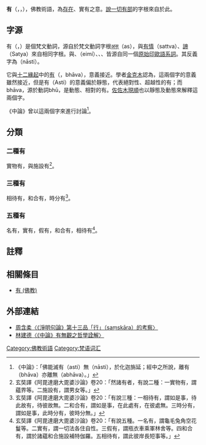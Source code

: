 '''有'''（{{lang-sa|अस्ति}}，{{IAST|Asti}}，{{lang-pi|{{IAST|atthi}}}}），佛教術語，為[[存在|存在]]、實有之意。[[說一切有部|說一切有部]]的字根來自於此。

==字源==
有（{{lang|sa|[[:wikt:en:अस्ति|अस्ति]]}}，{{IAST|asti}}）是個梵文動詞，源自於梵文動詞字根[[:wikt:en:अस्|अस्]]（as），與[[有情|有情]]（sattva）、[[諦_(佛教)|諦]]（Satya）來自相同字根。與{{lang-en|to be}}、{{lang-grc|εἰμί}}（eimí）、{{lang-de|sein}}、{{lang-fr|être}}、{{lang-es|ser}}皆源自同一個[[原始印歐語|原始]][[印歐語系詞|印歐語系詞]]{{PIE|*h₁es-}}。其反義字為{{lang|sa|नास्ति}}（nāsti）。

它與[[十二緣起|十二緣起]]中的[[有_(佛教)|有]]（{{lang-sa|भाव}}，bhāva），意義接近。學者[[金克木|金克木]]認為，這兩個字的意義雖然接近，但是有（Asti）的意義偏於靜態，代表絕對性、超越性的有；而bhāva，源於動詞bhū，是動態、相對的有。[[佐佐木現順|佐佐木現順]]也以靜態及動態來解釋這兩個字。

《中論》曾以這兩個字來進行討論<ref>《中論》：「佛能滅有（asti）無（nāsti），於化迦旃延；經中之所說，離有（bhāva）亦離無（abhāva）。」</ref>。

==分類==
===二種有===
實物有，與施設有<ref>玄奘譯《阿毘達磨大毘婆沙論》卷20：「然諸有者，有說二種：一實物有，謂蘊界等。二施設有，謂男女等。」</ref>。

===三種有===
相待有，和合有，時分有<ref>玄奘譯《阿毘達磨大毘婆沙論》卷20：「有說三種：一相待有，謂如是事，待此故有，待彼故無。二和合有，謂如是事，在此處有，在彼處無。三時分有，謂如是事，此時分有，彼時分無。」</ref>。

===五種有===
名有，實有，假有，和合有，相待有<ref>玄奘譯《阿毘達磨大毘婆沙論》卷20：「有說五種。一名有，謂龜毛兔角空花鬘等。二實有，謂一切法各住自性。三假有，謂瓶衣車乘軍林舍等。四和合有，謂於諸蘊和合施設補特伽羅。五相待有，謂此彼岸長短事等。」</ref>。

==註釋==
{{reflist}}
==相關條目==
*[[有_(佛教)|有 (佛教)]]
==外部連結==
*[http://ccbs.ntu.edu.tw/FULLTEXT/JR-BJ012/bj102196.htm 周含柔〈《淨明句論》第十三品「行」（saṃskāra）的考察〉] {{Wayback|url=http://ccbs.ntu.edu.tw/FULLTEXT/JR-BJ012/bj102196.htm |date=20110806061348 }}
*[http://ird.hcu.edu.tw/ezcatfiles/c016/img/img/947/10-2.pdf 林建德〈《中論》有無觀之哲學詮解〉] {{Wayback|url=http://ird.hcu.edu.tw/ezcatfiles/c016/img/img/947/10-2.pdf |date=20160304220058 }}
[[Category:佛教術語|Category:佛教術語]]
[[Category:梵语词汇|Category:梵语词汇]]